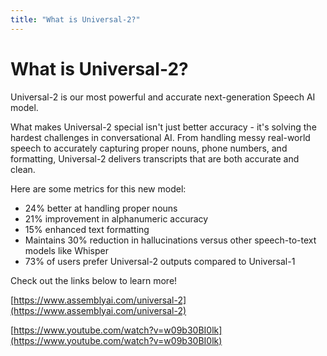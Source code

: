 ```yaml
---
title: "What is Universal-2?"
---
```


# What is Universal-2?

Universal-2 is our most powerful and accurate next-generation Speech AI model.

What makes Universal-2 special isn't just better accuracy - it's solving the hardest challenges in conversational AI. From handling messy real-world speech to accurately capturing proper nouns, phone numbers, and formatting, Universal-2 delivers transcripts that are both accurate and clean.

Here are some metrics for this new model:

- 24% better at handling proper nouns
- 21% improvement in alphanumeric accuracy  
- 15% enhanced text formatting
- Maintains 30% reduction in hallucinations versus other speech-to-text models like Whisper
- 73% of users prefer Universal-2 outputs compared to Universal-1

Check out the links below to learn more!

[https://www.assemblyai.com/universal-2](https://www.assemblyai.com/universal-2)

[https://www.youtube.com/watch?v=w09b30BI0lk](https://www.youtube.com/watch?v=w09b30BI0lk)